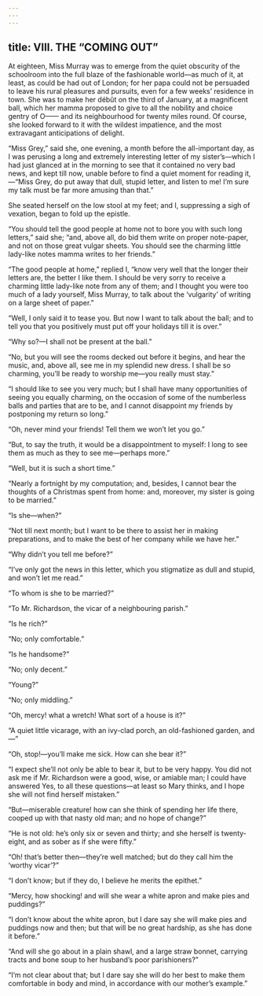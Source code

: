```yaml
---
---
---
```

title: VIII. THE “COMING OUT”
---


At eighteen, Miss Murray was to emerge from the quiet obscurity of the schoolroom into the full blaze of the fashionable world—as much of it, at least, as could be had out of London; for her papa could not be persuaded to leave his rural pleasures and pursuits, even for a few weeks’ residence in town. She was to make her débût on the third of January, at a magnificent ball, which her mamma proposed to give to all the nobility and choice gentry of O—— and its neighbourhood for twenty miles round. Of course, she looked forward to it with the wildest impatience, and the most extravagant anticipations of delight.

“Miss Grey,” said she, one evening, a month before the all-important day, as I was perusing a long and extremely interesting letter of my sister’s—which I had just glanced at in the morning to see that it contained no very bad news, and kept till now, unable before to find a quiet moment for reading it,—“Miss Grey, do put away that dull, stupid letter, and listen to me! I’m sure my talk must be far more amusing than that.”

She seated herself on the low stool at my feet; and I, suppressing a sigh of vexation, began to fold up the epistle.

“You should tell the good people at home not to bore you with such long letters,” said she; “and, above all, do bid them write on proper note-paper, and not on those great vulgar sheets. You should see the charming little lady-like notes mamma writes to her friends.”

“The good people at home,” replied I, “know very well that the longer their letters are, the better I like them. I should be very sorry to receive a charming little lady-like note from any of them; and I thought you were too much of a lady yourself, Miss Murray, to talk about the ‘vulgarity’ of writing on a large sheet of paper.”

“Well, I only said it to tease you. But now I want to talk about the ball; and to tell you that you positively must put off your holidays till it is over.”

“Why so?—I shall not be present at the ball.”

“No, but you will see the rooms decked out before it begins, and hear the music, and, above all, see me in my splendid new dress. I shall be so charming, you’ll be ready to worship me—you really must stay.”

“I should like to see you very much; but I shall have many opportunities of seeing you equally charming, on the occasion of some of the numberless balls and parties that are to be, and I cannot disappoint my friends by postponing my return so long.”

“Oh, never mind your friends! Tell them we won’t let you go.”

“But, to say the truth, it would be a disappointment to myself: I long to see them as much as they to see me—perhaps more.”

“Well, but it is such a short time.”

“Nearly a fortnight by my computation; and, besides, I cannot bear the thoughts of a Christmas spent from home: and, moreover, my sister is going to be married.”

“Is she—when?”

“Not till next month; but I want to be there to assist her in making preparations, and to make the best of her company while we have her.”

“Why didn’t you tell me before?”

“I’ve only got the news in this letter, which you stigmatize as dull and stupid, and won’t let me read.”

“To whom is she to be married?”

“To Mr. Richardson, the vicar of a neighbouring parish.”

“Is he rich?”

“No; only comfortable.”

“Is he handsome?”

“No; only decent.”

“Young?”

“No; only middling.”

“Oh, mercy! what a wretch! What sort of a house is it?”

“A quiet little vicarage, with an ivy-clad porch, an old-fashioned garden, and—”

“Oh, stop!—you’ll make me sick. How can she bear it?”

“I expect she’ll not only be able to bear it, but to be very happy. You did not ask me if Mr. Richardson were a good, wise, or amiable man; I could have answered Yes, to all these questions—at least so Mary thinks, and I hope she will not find herself mistaken.”

“But—miserable creature! how can she think of spending her life there, cooped up with that nasty old man; and no hope of change?”

“He is not old: he’s only six or seven and thirty; and she herself is twenty-eight, and as sober as if she were fifty.”

“Oh! that’s better then—they’re well matched; but do they call him the ‘worthy vicar’?”

“I don’t know; but if they do, I believe he merits the epithet.”

“Mercy, how shocking! and will she wear a white apron and make pies and puddings?”

“I don’t know about the white apron, but I dare say she will make pies and puddings now and then; but that will be no great hardship, as she has done it before.”

“And will she go about in a plain shawl, and a large straw bonnet, carrying tracts and bone soup to her husband’s poor parishioners?”

“I’m not clear about that; but I dare say she will do her best to make them comfortable in body and mind, in accordance with our mother’s example.”
